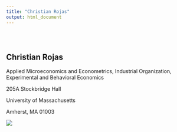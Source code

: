 ```yaml
---
title: "Christian Rojas"
output: html_document
---
```


<style type="text/css">
.title {
  display: none;
}

#getting-started img {
  margin-right: 10px;
}

</style>

<div class="row" style="padding-top: 30px;">
<div class="col-sm-6">

# **Christian Rojas**

Applied Microeconomics and Econometrics, Industrial Organization, Experimental and Behavioral Economics

205A Stockbridge Hall

University of Massachusetts

Amherst, MA 01003



</div>
<div class="col-sm-6">


<a href = "https://lh3.googleusercontent.com/IcmA7VwbJwHv3N66J18uXOhCfhGnScSOuevChwZs8Q9hx9JSRoTJu-k8FV99boktS59hxkYoT_xknLyANn883cmHfSo8yUko9gHf5r31CfTaLpTdNw=w1280">
![](images/2018-06-09 13.18.20.jpg)
</a>
</div>
